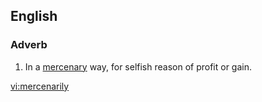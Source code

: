 ==English==

===Adverb===
{{en-adv}}

# In a [[mercenary]] way, for selfish reason of profit or gain.

[[vi:mercenarily]]